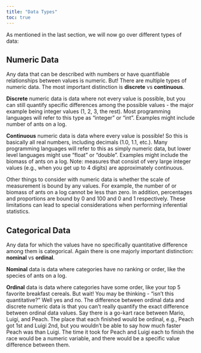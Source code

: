 ```yaml
---
title: "Data Types"
toc: true
---
```


As mentioned in the last section, we will now go over different types of data:

## Numeric Data

Any data that can be described with numbers or have quantifiable relationships between values is numeric. But! There are multiple types of numeric data. The most important distinction is **discrete** vs **continuous**.

**Discrete** numeric data is data where not every value is possible, but you can still quantify specific differences among the possible values - the major example being integer values (1, 2, 3, the rest). Most programming languages will refer to this type as "integer" or "int". Examples might include number of ants on a log.

**Continuous** numeric data is data where every value is possible! So this is basically all real numbers, including decimals (1.0, 1.1, etc.). Many programming languages will refer to this as simply numeric data, but lower level languages might use "float" or "double". Examples might include the biomass of ants on a log. Note: measures that consist of very large integer values (e.g., when you get up to 4 digits) are approximately continuous.

Other things to consider with numeric data is whether the scale of measurement is bound by any values. For example, the number of or biomass of ants on a log cannot be less than zero. In addition, percentages and proportions are bound by 0 and 100 and 0 and 1 respectively. These limitations can lead to special considerations when performing inferential statistics.

## Categorical Data

Any data for which the values have no specifically quantitative difference among them is categorical. Again there is one majorly important distinction: **nominal** vs **ordinal**.

**Nominal** data is data where categories have no ranking or order, like the species of ants on a log.

**Ordinal** data is data where categories have some order, like your top 5 favorite breakfast cereals. But wait! You may be thinking - "isn't this quantitative?" Well yes and no. The difference between ordinal data and discrete numeric data is that you can't really quantify the exact difference between ordinal data values. Say there is a go-kart race between Mario, Luigi, and Peach. The place that each finished would be ordinal, e.g., Peach got 1st and Luigi 2nd, but you wouldn't be able to say how much faster Peach was than Luigi. The time it took for Peach and Luigi each to finish the race would be a numeric variable, and there would be a specific value difference between them.
